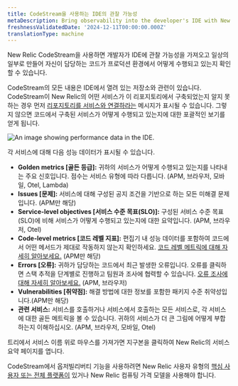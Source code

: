 ```yaml
---
title: CodeStream을 사용하는 IDE의 관찰 가능성
metaDescription: Bring observability into the developer's IDE with New Relic CodeStream.
freshnessValidatedDate: '2024-12-11T00:00:00.000Z'
translationType: machine
---
```



New Relic CodeStream을 사용하면 개발자가 IDE에 관찰 가능성을 가져오고 일상의 일부로 만들어 자신이 담당하는 코드가 프로덕션 환경에서 어떻게 수행되고 있는지 확인할 수 있습니다.

CodeStream의 모든 내용은 IDE에서 열려 있는 저장소와 관련이 있습니다. CodeStream이 New Relic의 어떤 서비스가 이 리포지토리에서 구축되었는지 알지 못하는 경우 먼저 [리포지토리를 서비스와 연결하라는](/docs/codestream/observability/repo-association) 메시지가 표시될 수 있습니다. 그렇지 않으면 코드에서 구축된 서비스가 어떻게 수행되고 있는지에 대한 포괄적인 보기를 얻게 됩니다.

<img
  title="Performance data for your services"
  alt="An image showing performance data in the IDE."
  src={codestreamO11y}
/>

각 서비스에 대해 다음 성능 데이터가 표시될 수 있습니다.

* **Golden metrics \[골든 등급]:** 귀하의 서비스가 어떻게 수행되고 있는지를 나타내는 주요 신호입니다. 점수는 서비스 유형에 따라 다릅니다. (APM, 브라우저, 모바일, Otel, Lambda)
* **Issues \[문제]:** 서비스에 대해 구성된 공지 조건을 기반으로 하는 모든 미해결 문제입니다. (APM만 해당)
* **Service-level objectives \[서비스 수준 목표(SLO)]:** 구성된 서비스 수준 목표(SLO)에 비해 서비스가 어떻게 수행되고 있는지에 대한 요약입니다. (APM, 브라우저, Otel)
* **Code-level metrics \[코드 레벨 지표]:** 편집기 내 성능 데이터를 포함하여 코드에서 어떤 메서드가 제대로 작동하지 않는지 확인하세요. [코드 레벨 메트릭에 대해 자세히 알아보세요.](/docs/codestream/observability/code-level-metrics) (APM만 해당)
* **Errors \[오류]:** 귀하가 담당하는 코드에서 최근 발생한 오류입니다. 오류를 클릭하면 스택 추적을 단계별로 진행하고 팀원과 조사에 협력할 수 있습니다. [오류 조사에 대해 자세히 알아보세요.](/docs/codestream/observability/error-investigation) (APM, 브라우저)
* **Vulnerabilities \[취약점]:** 해결 방법에 대한 정보를 포함한 패키지 수준 취약성입니다.(APM만 해당)
* **관련 서비스:** 서비스를 호출하거나 서비스에서 호출하는 모든 서비스로, 각 서비스에 대한 골든 메트릭을 볼 수 있습니다. 귀하의 서비스가 더 큰 그림에 어떻게 부합하는지 이해하십시오. (APM, 브라우저, 모바일, Otel)

트리에서 서비스 이름 위로 마우스를 가져가면 지구본을 클릭하여 New Relic의 서비스 요약 페이지를 엽니다.

CodeStream에서 옵저빌리버티 기능을 사용하려면 New Relic 사용자 유형의 [핵심 사용자 또는 전체 플랫폼이](/docs/accounts/accounts-billing/new-relic-one-user-management/user-type/#user-type-capabilities) 있거나 New Relic 컴퓨팅 가격 모델을 사용해야 합니다.
